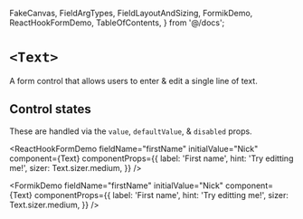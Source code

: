 
  FakeCanvas,
  FieldArgTypes,
  FieldLayoutAndSizing,
  FormikDemo,
  ReactHookFormDemo,
  TableOfContents,
} from '@/docs';


<Meta of={Stories} />

# `<Text>`

A form control that allows users to enter & edit a single line of text.

<FakeCanvas>
  <Text placeholder="Type something!" sizer={Text.sizer.medium} />
</FakeCanvas>

<TableOfContents />

<FieldArgTypes of={Text} reactDocs="input" wrapper="Field" />

## Control states

These are handled via the `value`, `defaultValue`, & `disabled` props.

<Canvas of={Stories.AllControlStates} sourceState="shown" />

<FieldLayoutAndSizing of={Text} wrapper="Field" stories={Stories} />

<ReactHookFormDemo
  fieldName="firstName"
  initialValue="Nick"
  component={Text}
  componentProps={{
    label: 'First name',
    hint: 'Try editting me!',
    sizer: Text.sizer.medium,
  }}
/>

<FormikDemo
  fieldName="firstName"
  initialValue="Nick"
  component={Text}
  componentProps={{
    label: 'First name',
    hint: 'Try editting me!',
    sizer: Text.sizer.medium,
  }}
/>
